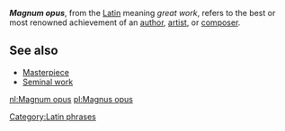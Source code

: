 '''''Magnum opus''''', from the [[Latin]] meaning ''great work'', refers to the best or most renowned achievement of an [[author]], [[artist]], or [[composer]].

==See also==

*[[Masterpiece]]
*[[Seminal work]]


[[Category:Latin phrases]]

[[nl:Magnum opus]]
[[pl:Magnus opus]]